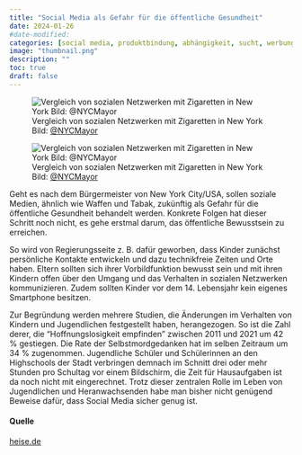 ```yaml
---
title: "Social Media als Gefahr für die öffentliche Gesundheit"
date: 2024-01-26
#date-modified: 
categories: [social media, produktbindung, abhängigkeit, sucht, werbung]
image: "thumbnail.png"
description: "" 
toc: true
draft: false
---
```


![Vergleich von sozialen Netzwerken mit Zigaretten in New York [Bild: [\@NYCMayor](https://twitter.com/NYCMayor/status/1750227687581307123)]{.img-credits}](thumbnail.jpg){fig-align="left"}

![Vergleich von sozialen Netzwerken mit Zigaretten in New York [Bild: [\@NYCMayor](https://twitter.com/NYCMayor/status/1750227687581307123)]{.img-credits}](thumbnail.png){fig-align="left"}

Geht es nach dem Bürgermeister von New York City/USA, sollen soziale Medien, ähnlich wie Waffen und Tabak, zukünftig als Gefahr für die öffentliche Gesundheit behandelt werden. Konkrete Folgen hat dieser Schritt noch nicht, es gehe erstmal darum, das öffentliche Bewusstsein zu erreichen.

So wird von Regierungsseite z. B. dafür geworben, dass Kinder zunächst persönliche Kontakte entwickeln und dazu technikfreie Zeiten und Orte haben. Eltern sollten sich ihrer Vorbildfunktion bewusst sein und mit ihren Kindern offen über den Umgang und das Verhalten in sozialen Netzwerken kommunizieren. Zudem sollten Kinder vor dem 14. Lebensjahr kein eigenes Smartphone besitzen.

Zur Begründung werden mehrere Studien, die Änderungen im Verhalten von Kindern und Jugendlichen festgestellt haben, herangezogen. So ist die Zahl derer, die "Hoffnungslosigkeit empfinden" zwischen 2011 und 2021 um 42 % gestiegen. Die Rate der Selbstmordgedanken hat im selben Zeitraum um 34 % zugenommen. Jugendliche Schüler und Schülerinnen an den Highschools der Stadt verbringen demnach im Schnitt drei oder mehr Stunden pro Schultag vor einem Bildschirm, die Zeit für Hausaufgaben ist da noch nicht mit eingerechnet. Trotz dieser zentralen Rolle im Leben von Jugendlichen und Heranwachsenden habe man bisher nicht genügend Beweise dafür, dass Social Media sicher genug ist.

#### Quelle

[heise.de](https://www.heise.de/news/New-York-City-erklaert-Social-Media-zur-Gefahr-fuer-oeffentliche-Gesundheit-9608580.html)
